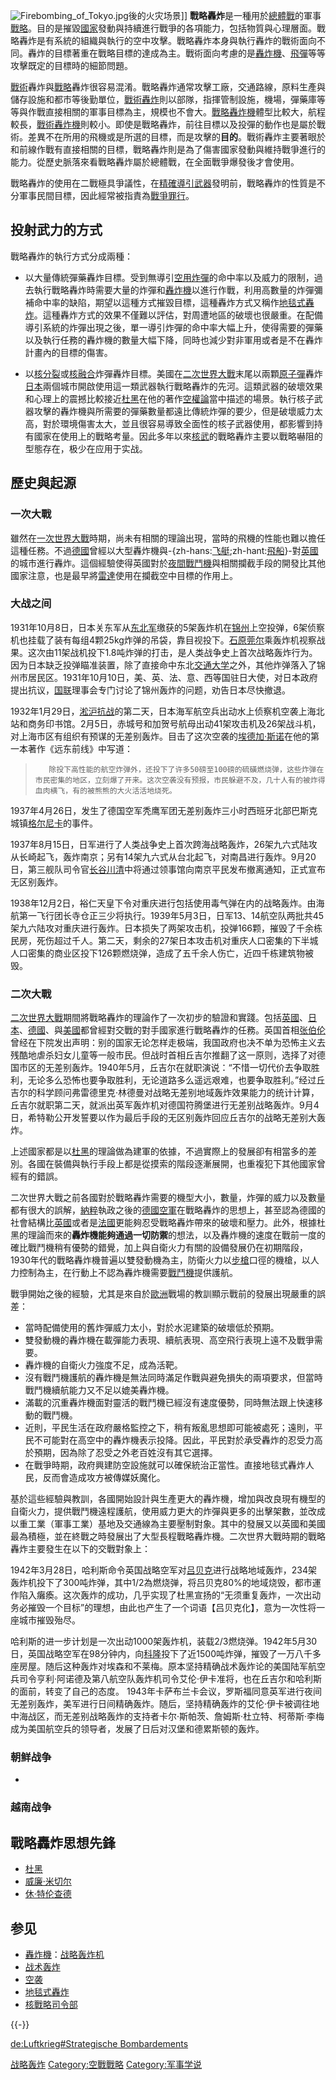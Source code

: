 {{Unreferenced|time=2012-8-21}}
{{Original research|time=2012-8-21}}
{{Distinguish|战术轰炸}}
[[File:Firebombing_of_Tokyo.jpg|thumb]]後的火灾场景]]
'''戰略轟炸'''是一種用於[[總體戰|總體戰]]的軍事[[戰略|戰略]]。目的是摧毀[[國家|國家]]發動與持續進行戰爭的各項能力，包括物質與心理層面。戰略轟炸是有系統的組織與執行的空中攻擊。戰略轟炸本身與執行轟炸的戰術面向不同。轟炸的目標著重在戰略目標的達成為主。戰術面向考慮的是[[轟炸機|轟炸機]]、[[飛彈|飛彈]]等等攻擊既定的目標時的細節問題。

[[戰術|戰術]]轟炸與[[戰略|戰略]]轟炸很容易混淆。戰略轟炸通常攻擊工廠，交通路線，原料生產與儲存設施和都市等後勤單位，[[戰術轟炸|戰術轟炸]]則以部隊，指揮管制設施，機場，彈藥庫等等與作戰直接相關的軍事目標為主，規模也不會大。[[戰略轟炸機|戰略轟炸機]]體型比較大，航程較長，[[戰術轟炸機|戰術轟炸機]]則較小。即使是戰略轟炸，前往目標以及投彈的動作也是屬於戰術。差異不在所用的飛機或是所選的目標，而是攻擊的'''目的'''。戰術轟炸主要著眼於和前線作戰有直接相關的目標，戰略轟炸則是為了傷害國家發動與維持戰爭進行的能力。從歷史脈落來看戰略轟炸屬於總體戰，在全面戰爭爆發後才會使用。

戰略轟炸的使用在二戰極具爭議性，在[[精確導引武器|精確導引武器]]發明前，戰略轟炸的性質是不分軍事民間目標，因此經常被指責為[[戰爭罪行|戰爭罪行]]。

==投射武力的方式==
{{軍事}}
戰略轟炸的執行方式分成兩種：

*以大量傳統彈藥轟炸目標。受到無導引[[空用炸彈|空用炸彈]]的命中率以及威力的限制，過去執行戰略轟炸時需要大量的炸彈和[[轟炸機|轟炸機]]以進行作戰，利用高數量的炸彈彌補命中率的缺陷，期望以這種方式摧毀目標，這種轟炸方式又稱作[[地毯式轟炸|地毯式轟炸]]。這種轟炸方式的效果不僅難以評估，對周遭地區的破壞也很嚴重。在配備導引系統的炸彈出現之後，單一導引炸彈的命中率大幅上升，使得需要的彈藥以及執行任務的轟炸機的數量大幅下降，同時也減少對非軍用或者是不在轟炸計畫內的目標的傷害。

*以[[核分裂|核分裂]]或[[核融合|核融合]]炸彈轟炸目標。美國在[[二次世界大戰|二次世界大戰]]末尾以兩顆[[原子彈|原子彈]]轟炸[[日本|日本]]兩個城市開啟使用這一類武器執行戰略轟炸的先河。這類武器的破壞效果和心理上的震撼比較接近[[杜黑|杜黑]]在他的著作[[空權論|空權論]]當中描述的場景。執行核子武器攻擊的轟炸機與所需要的彈藥數量都遠比傳統炸彈的要少，但是破壞威力太高，對於環境傷害太大，並且很容易導致全面性的核子武器使用，都影響到持有國家在使用上的戰略考量。因此多年以來[[核武|核武]]的戰略轟炸主要以戰略嚇阻的型態存在，极少在应用于实战。

==歷史與起源==
===一次大戰===
雖然在[[一次世界大戰|一次世界大戰]]時期，尚未有相關的理論出現，當時的飛機的性能也難以擔任這種任務。不過[[德國|德國]]曾經以大型轟炸機與-{zh-hans:[[飞艇|飞艇]];zh-hant:[[飛船|飛船]]}-對[[英國|英國]]的城市進行轟炸。這個經驗使得英國對於[[夜間戰鬥機|夜間戰鬥機]]與相關攔截手段的開發比其他國家注意，也是最早將[[雷達|雷達]]使用在攔截空中目標的作用上。

===大战之间===
1931年10月8日，日本关东军从[[东北军|东北军]]缴获的5架轰炸机在[[锦州|锦州]]上空投弹，6架侦察机也挂载了装有每组4颗25kg炸弹的吊袋，靠目视投下。[[石原莞尔|石原莞尔]]乘轰炸机视察战果。这次由11架战机投下1.8吨炸弹的打击，是人类战争史上首次战略轰炸行为。因为日本缺乏投弹瞄准装置，除了直接命中东北[[交通大学|交通大学]]之外，其他炸弹落入了锦州市居民区。1931年10月10日，美、英、法、意、西等国驻日大使，对日本政府提出抗议，[[国联|国联]]理事会专门讨论了锦州轰炸的问题，劝告日本尽快撤退。

1932年1月29日，[[淞沪抗战|淞沪抗战]]的第二天，日本海军航空兵出动水上侦察机空袭上海北站和商务印书馆。2月5日，赤城号和加贺号航母出动41架攻击机及26架战斗机，对上海市区有组织有预谋的无差别轰炸。目击了这次空袭的[[埃德加·斯诺|埃德加·斯诺]]在他的第一本著作《远东前线》中写道：
<blockquote>
    除投下高性能的航空炸弹外，还投下了许多50磅至100磅的硫磺燃烧弹，这些炸弹在市民密集的地区，立刻爆了开来。这次空袭没有预报，市民躲避不及，几十人有的被炸得血肉横飞，有的被熊熊的大火活活地烧死。
</blockquote>

1937年4月26日，发生了德国空军秃鹰军团无差别轰炸三小时西班牙北部巴斯克城镇[[格尔尼卡|格尔尼卡]]的事件。

1937年8月15日，日军进行了人类战争史上首次跨海战略轰炸，26架九六式陆攻从长崎起飞，轰炸南京；另有14架九六式从台北起飞，对南昌进行轰炸。9月20日，第三舰队司令官[[长谷川清|长谷川清]]中将通过领事馆向南京平民发布撤离通知，正式宣布无区别轰炸。

1938年12月2日，裕仁天皇下令对重庆进行包括使用毒气弹在内的战略轰炸。由海航第一飞行团长寺仓正三少将执行。1939年5月3日，日军13、14航空队两批共45架九六陆攻对重庆进行轰炸。日本损失了两架攻击机，投弹166颗，摧毁了千余栋民房，死伤超过千人。第二天，剩余的27架日本攻击机对重庆人口密集的下半城人口密集的商业区投下126颗燃烧弹，造成了五千余人伤亡，近四千栋建筑物被毁。

===二次大戰===
{{main|第二次世界大戰戰略轟炸}}
[[二次世界大戰|二次世界大戰]]期間將戰略轟炸的理論作了一次初步的驗證和實踐。包括[[英國|英國]]、[[日本|日本]]、[[德國|德國]]、與[[美國|美國]]都曾經對交戰的對手國家進行戰略轟炸的任務。英国首相[[张伯伦|张伯伦]]曾经在下院发出声明：别的国家无论怎样走极端，我国政府也决不单为恐怖主义去残酷地虐杀妇女儿童等一般市民。但战时首相丘吉尔推翻了这一原则，选择了对德国市区的无差别轰炸。1940年5月，丘吉尔在就职演说：“不惜一切代价去争取胜利，无论多么恐怖也要争取胜利，无论道路多么遥远艰难，也要争取胜利。”经过丘吉尔的科学顾问弗雷德里克·林德曼对战略无差别地域轰炸效果能力的统计计算，丘吉尔就职第二天，就派出英军轰炸机对德国符腾堡进行无差别战略轰炸。9月4日，希特勒公开发誓要以作为最后手段的无区别轰炸回应丘吉尔的战略无差别大轰炸。

上述國家都是以[[杜黑|杜黑]]的理論做為建軍的依據，不過實際上的發展卻有相當多的差別。各國在裝備與執行手段上都是從摸索的階段逐漸展開，也重複犯下其他國家曾經有的錯誤。

二次世界大戰之前各國對於戰略轟炸需要的機型大小，數量，炸彈的威力以及數量都有很大的誤解，[[納粹|納粹]]執政之後的[[德國空軍|德國空軍]]在戰略轟炸的思想上，甚至認為德國的社會結構比[[英國|英國]]或者是[[法國|法國]]更能夠忍受戰略轟炸帶來的破壞和壓力。此外，根據杜黑的理論而來的'''轟炸機能夠通過一切防禦'''的想法，以及轟炸機的速度在戰前一度的確比戰鬥機稍有優勢的錯覺，加上與自衛火力有關的設備發展仍在初期階段，1930年代的戰略轟炸機普遍以雙發動機為主，防衛火力以[[步槍|步槍]]口徑的機槍，以人力控制為主，在行動上不認為轟炸機需要[[戰鬥機|戰鬥機]]提供護航。

戰爭開始之後的經驗，尤其是來自於[[歐洲|歐洲]]戰場的教訓顯示戰前的發展出現嚴重的誤差：
*當時配備使用的舊炸彈威力太小，對於水泥建築的破壞低於預期。
*雙發動機的轟炸機在載彈能力表現、續航表現、高空飛行表現上遠不及戰爭需要。
*轟炸機的自衛火力強度不足，成為活靶。
*沒有戰鬥機護航的轟炸機是無法同時滿足作戰與避免損失的兩項要求，但當時戰鬥機續航能力又不足以媲美轟炸機。
*滿載的沉重轟炸機面對靈活的戰鬥機已經沒有速度優勢，同時無法跟上快速移動的戰鬥機。
*近則，平民生活在政府嚴格監控之下，稍有叛亂思想即可能被處死；遠則，平民不可能對在高空中的轟炸機表示投降。因此，平民對於承受轟炸的忍受力高於預期，因為除了忍受之外老百姓沒有其它選擇。
*在戰爭時期，政府興建防空設施就可以確保統治正當性。直接地毯式轟炸人民，反而會造成攻方被傳媒妖魔化。

基於這些經驗與教訓，各國開始設計與生產更大的轟炸機，增加與改良現有機型的自衛火力，提供戰鬥機遠程護航，使用威力更大的炸彈與更多的出擊架數，並改成以重工業（軍事工業）基地及交通線為主要壓制對象。其中的發展又以英國和美國最為積極，並在終戰之時發展出了大型長程戰略轟炸機。二次世界大戰時期的戰略轟炸主要發生在以下的交戰對象上：

1942年3月28日，哈利斯命令英国战略空军对[[吕贝克|吕贝克]]进行战略地域轰炸，234架轰炸机投下了300吨炸弹，其中1/2為燃烧弹，将吕贝克80%的地域烧毁，都市運作陷入癱瘓。这次轰炸的成功，几乎实现了杜黑宣扬的“无须重复轰炸，一次出动务必摧毁一个目标”的理想，由此也产生了一个词语【吕贝克化】，意为一次性将一座城市摧毁殆尽。

哈利斯的进一步计划是一次出动1000架轰炸机，装载2/3燃烧弹。1942年5月30日，英国战略空军在98分钟内，向[[科隆|科隆]]投下了近1500吨炸弹，摧毁了一万八千多座房屋。随后这种轰炸对埃森和不莱梅。原本坚持精确战术轰炸论的美国陆军航空兵司令亨利·阿诺德及第八航空队轰炸机司令艾伦·伊卡准将，也在丘吉尔和哈利斯的面前，转变了自己的态度。 1943年卡萨布兰卡会议，罗斯福同意英军进行夜间无差别轰炸，美军进行日间精确轰炸。随后，坚持精确轰炸的艾伦·伊卡被调往地中海战区，而无差别战略轰炸的支持者卡尔·斯帕茨、詹姆斯·杜立特、柯蒂斯·李梅成为美国航空兵的领导者，发展了日后对汉堡和德累斯顿的轰炸。

===朝鲜战争===
*{{Link-ko|倭館地毯式轟炸|왜관 전면 융단폭격작전}}
===越南战争===

==戰略轟炸思想先鋒==
* [[杜黑|杜黑]]
* [[威廉·米切尔|威廉·米切尔]]
* [[休·特伦查德|休·特伦查德]]

== 参见 ==
* [[轟炸機|轟炸機]]：[[战略轰炸机|战略轰炸机]]
* [[战术轰炸|战术轰炸]]
* [[空袭|空袭]]
* [[地毯式轟炸|地毯式轟炸]]
* [[核戰略司令部|核戰略司令部]]

{{-}}
{{World War II}}
[[Category:战略轰炸|]]
[[Category:空戰戰略|Category:空戰戰略]]
[[Category:军事学说|Category:军事学说]]

[[de:Luftkrieg#Strategische_Bombardements|de:Luftkrieg#Strategische Bombardements]]
